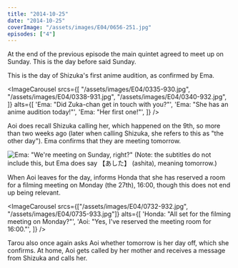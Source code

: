 ```yaml
---
title: "2014-10-25"
date: "2014-10-25"
coverImage: "/assets/images/E04/0656-251.jpg"
episodes: ["4"]
---
```


At the end of the previous episode the main quintet agreed to meet up on Sunday. This is the day before said Sunday.

This is the day of Shizuka's first anime audition, as confirmed by Ema.

<ImageCarousel
  srcs={[
    "/assets/images/E04/0335-930.jpg",
    "/assets/images/E04/0338-931.jpg",
    "/assets/images/E04/0340-932.jpg",
  ]}
  alts={[
    'Ema: "Did Zuka-chan get in touch with you?"',
    'Ema: "She has an anime audition today!"',
    'Ema: "Her first one!"',
  ]}
/>

Aoi does recall Shizuka calling her, which happened on the 9th, so more than two weeks ago (later when calling Shizuka, she refers to this as "the other day"). Ema confirms that they are meeting tomorrow.

![Ema: "We're meeting on Sunday, right?" (Note: the subtitles do not include this, but Ema does say 【あした】 (ashita), meaning tomorrow.)](/assets/images/E04/0351-975.jpg)

When Aoi leaves for the day, informs Honda that she has reserved a room for a filming meeting on Monday (the 27th), 16:00, though this does not end up being relevant.

<ImageCarousel
  srcs={["/assets/images/E04/0732-932.jpg", "/assets/images/E04/0735-933.jpg"]}
  alts={[
    'Honda: "All set for the filming meeting on Monday?"',
    'Aoi: "Yes, I\'ve reserved the meeting room for 16:00."',
  ]}
/>

Tarou also once again asks Aoi whether tomorrow is her day off, which she confirms. At home, Aoi gets called by her mother and receives a message from Shizuka and calls her.

